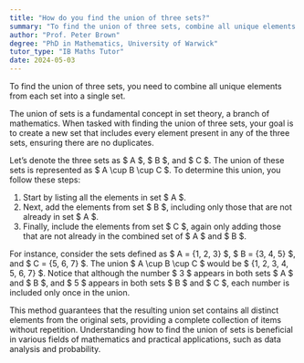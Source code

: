 ```yaml
---
title: "How do you find the union of three sets?"
summary: "To find the union of three sets, combine all unique elements from each set into one set."
author: "Prof. Peter Brown"
degree: "PhD in Mathematics, University of Warwick"
tutor_type: "IB Maths Tutor"
date: 2024-05-03
---
```


To find the union of three sets, you need to combine all unique elements from each set into a single set.

The union of sets is a fundamental concept in set theory, a branch of mathematics. When tasked with finding the union of three sets, your goal is to create a new set that includes every element present in any of the three sets, ensuring there are no duplicates.

Let’s denote the three sets as $ A $, $ B $, and $ C $. The union of these sets is represented as $ A \cup B \cup C $. To determine this union, you follow these steps:

1. Start by listing all the elements in set $ A $.
2. Next, add the elements from set $ B $, including only those that are not already in set $ A $.
3. Finally, include the elements from set $ C $, again only adding those that are not already in the combined set of $ A $ and $ B $.

For instance, consider the sets defined as $ A = \{1, 2, 3\} $, $ B = \{3, 4, 5\} $, and $ C = \{5, 6, 7\} $. The union $ A \cup B \cup C $ would be $ \{1, 2, 3, 4, 5, 6, 7\} $. Notice that although the number $ 3 $ appears in both sets $ A $ and $ B $, and $ 5 $ appears in both sets $ B $ and $ C $, each number is included only once in the union.

This method guarantees that the resulting union set contains all distinct elements from the original sets, providing a complete collection of items without repetition. Understanding how to find the union of sets is beneficial in various fields of mathematics and practical applications, such as data analysis and probability.
    